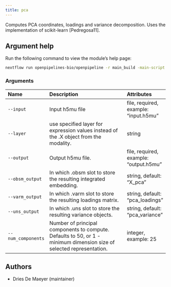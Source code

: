 ```yaml
---
title: pca
---
```


Computes PCA coordinates, loadings and variance decomposition. Uses the implementation of scikit-learn [Pedregosa11].


## Argument help

Run the following command to view the module's help page:
```bash
nextflow run openpipelines-bio/openpipeline -r main_build -main-script target/nextflow/dimred/pca/main.nf --help
```

### Arguments



:::{.column-body-outset}
|Name               |Description                                                                                                          |Attributes                             |
|:------------------|:--------------------------------------------------------------------------------------------------------------------|:--------------------------------------|
|`--input`          |Input h5mu file                                                                                                      |file, required, example: "input.h5mu"  |
|`--layer`          |use specified layer for expression values instead of the .X object from the modality.                                |string                                 |
|`--output`         |Output h5mu file.                                                                                                    |file, required, example: "output.h5mu" |
|`--obsm_output`    |In which .obsm slot to store the resulting integrated embedding.                                                     |string, default: "X_pca"               |
|`--varm_output`    |In which .varm slot to store the resulting loadings matrix.                                                          |string, default: "pca_loadings"        |
|`--uns_output`     |In which .uns slot to store the resulting variance objects.                                                          |string, default: "pca_variance"        |
|`--num_components` |Number of principal components to compute. Defaults to 50, or 1 - minimum dimension size of selected representation. |integer, example: 25                   |
:::

## Authors

 * Dries De Maeyer  (maintainer)
